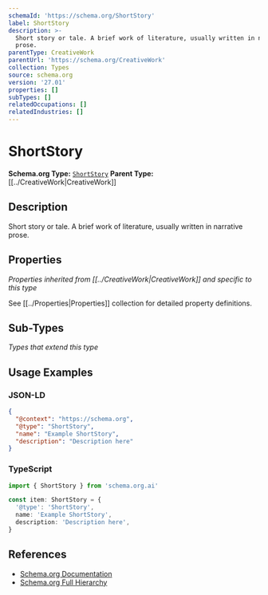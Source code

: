 ```yaml
---
schemaId: 'https://schema.org/ShortStory'
label: ShortStory
description: >-
  Short story or tale. A brief work of literature, usually written in narrative
  prose.
parentType: CreativeWork
parentUrl: 'https://schema.org/CreativeWork'
collection: Types
source: schema.org
version: '27.01'
properties: []
subTypes: []
relatedOccupations: []
relatedIndustries: []
---
```

# ShortStory

**Schema.org Type:** [`ShortStory`](https://schema.org/ShortStory)
**Parent Type:** [[../CreativeWork|CreativeWork]]

## Description

Short story or tale. A brief work of literature, usually written in narrative prose.

## Properties

*Properties inherited from [[../CreativeWork|CreativeWork]] and specific to this type*

See [[../Properties|Properties]] collection for detailed property definitions.

## Sub-Types

*Types that extend this type*

## Usage Examples

### JSON-LD

```json
{
  "@context": "https://schema.org",
  "@type": "ShortStory",
  "name": "Example ShortStory",
  "description": "Description here"
}
```

### TypeScript

```typescript
import { ShortStory } from 'schema.org.ai'

const item: ShortStory = {
  '@type': 'ShortStory',
  name: 'Example ShortStory',
  description: 'Description here',
}
```

## References

- [Schema.org Documentation](https://schema.org/ShortStory)
- [Schema.org Full Hierarchy](https://schema.org/docs/full.html)
